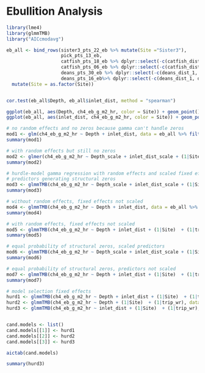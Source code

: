 # Ebullition Analysis

```r
library(lme4)
library(glmmTMB)
library("AICcmodavg")

eb_all <- bind_rows(sister3_pts_22_eb %>% mutate(Site ="Sister3"), 
                    pick_pts_13_eb,
                    catfish_pts_18_eb %>% dplyr::select(-c(catfish_dist_1, catfish_dist_2)),
                    catfish_pts_06_eb %>% dplyr::select(-c(catfish_dist_1, catfish_dist_2)),
                    deans_pts_30_eb %>% dplyr::select(-c(deans_dist_1, deans_dist_2)),
                    deans_pts_16_eb%>% dplyr::select(-c(deans_dist_1, deans_dist_2))) %>% 
  mutate(Site = as.factor(Site))


cor.test(eb_all$Depth, eb_all$inlet_dist, method = "spearman")

ggplot(eb_all, aes(Depth, ch4_eb_g_m2_hr, color = Site)) + geom_point()
ggplot(eb_all, aes(inlet_dist, ch4_eb_g_m2_hr, color = Site)) + geom_point()

```

```r

# no random effects and no zeros because gamma can't handle zeros
mod1 <- glm(ch4_eb_g_m2_hr ~ Depth + inlet_dist, data = eb_all %>% filter(ch4_eb_g_m2_hr > 0), family = Gamma(link = "log"))
summary(mod1)

# with random effects but still no zeros
mod2 <- glmer(ch4_eb_g_m2_hr ~ Depth_scale + inlet_dist_scale + (1|Site)  + (1|trip_wr), data = eb_all %>% filter(ch4_eb_g_m2_hr > 0) %>% mutate(Depth_scale = scale(Depth), inlet_dist_scale = scale(inlet_dist)), family = Gamma(link = "log"))
summary(mod2)

# hurdle-model gamma regression with random effects and scaled fixed effects
# predictors generating structural zeros
mod3 <- glmmTMB(ch4_eb_g_m2_hr ~ Depth_scale + inlet_dist_scale + (1|Site)  + (1|trip_wr), data = eb_all %>% filter(is.na(ch4_eb_g_m2_hr)==F) %>% st_drop_geometry() %>% mutate(Depth_scale = scale(Depth), inlet_dist_scale = scale(inlet_dist)),  ziformula = ~., family = ziGamma)
summary(mod3)

# without random effects, fixed effects not scaled
mod4 <- glmmTMB(ch4_eb_g_m2_hr ~ Depth + inlet_dist, data = eb_all %>% filter(is.na(ch4_eb_g_m2_hr)==F) %>% st_drop_geometry() %>% mutate(Depth_scale = scale(Depth), inlet_dist_scale = scale(inlet_dist)),  ziformula = ~., family = ziGamma)
summary(mod4)

# with random effects, fixed effects not scaled
mod5 <- glmmTMB(ch4_eb_g_m2_hr ~ Depth + inlet_dist + (1|Site)  + (1|trip_wr), data = eb_all %>% filter(is.na(ch4_eb_g_m2_hr)==F) %>% st_drop_geometry(),  ziformula = ~., family = ziGamma)
summary(mod5)

# equal probability of structural zeros, scaled predictors
mod6 <- glmmTMB(ch4_eb_g_m2_hr ~ Depth_scale + inlet_dist_scale + (1|Site)  + (1|trip_wr), data = eb_all %>% filter(is.na(ch4_eb_g_m2_hr)==F) %>% st_drop_geometry() %>% mutate(Depth_scale = scale(Depth), inlet_dist_scale = scale(inlet_dist)),  ziformula = ~1, family = ziGamma)
summary(mod6)

# equal probability of structural zeros, predictors not scaled
mod7 <- glmmTMB(ch4_eb_g_m2_hr ~ Depth + inlet_dist + (1|Site)  + (1|trip_wr), data = eb_all %>% filter(is.na(ch4_eb_g_m2_hr)==F) %>% st_drop_geometry() %>% mutate(Depth_scale = scale(Depth), inlet_dist_scale = scale(inlet_dist)),  ziformula = ~1, family = ziGamma)
summary(mod7)

# model selection fixed effects
hurd1 <- glmmTMB(ch4_eb_g_m2_hr ~ Depth + inlet_dist + (1|Site)  + (1|trip_wr), data = eb_all %>% filter(is.na(ch4_eb_g_m2_hr)==F) %>% st_drop_geometry() %>% mutate(Depth_scale = scale(Depth), inlet_dist_scale = scale(inlet_dist)),  ziformula = ~1, family = ziGamma)
hurd2 <- glmmTMB(ch4_eb_g_m2_hr ~ Depth + (1|Site)  + (1|trip_wr), data = eb_all %>% filter(is.na(ch4_eb_g_m2_hr)==F) %>% st_drop_geometry() %>% mutate(Depth_scale = scale(Depth), inlet_dist_scale = scale(inlet_dist)),  ziformula = ~1, family = ziGamma)
hurd3 <- glmmTMB(ch4_eb_g_m2_hr ~ inlet_dist + (1|Site)  + (1|trip_wr), data = eb_all %>% filter(is.na(ch4_eb_g_m2_hr)==F) %>% st_drop_geometry() %>% mutate(Depth_scale = scale(Depth), inlet_dist_scale = scale(inlet_dist)),  ziformula = ~1, family = ziGamma)


cand.models <- list()
cand.models[[1]] <- hurd1
cand.models[[2]] <- hurd2
cand.models[[3]] <- hurd3

aictab(cand.models)

summary(hurd3)
```